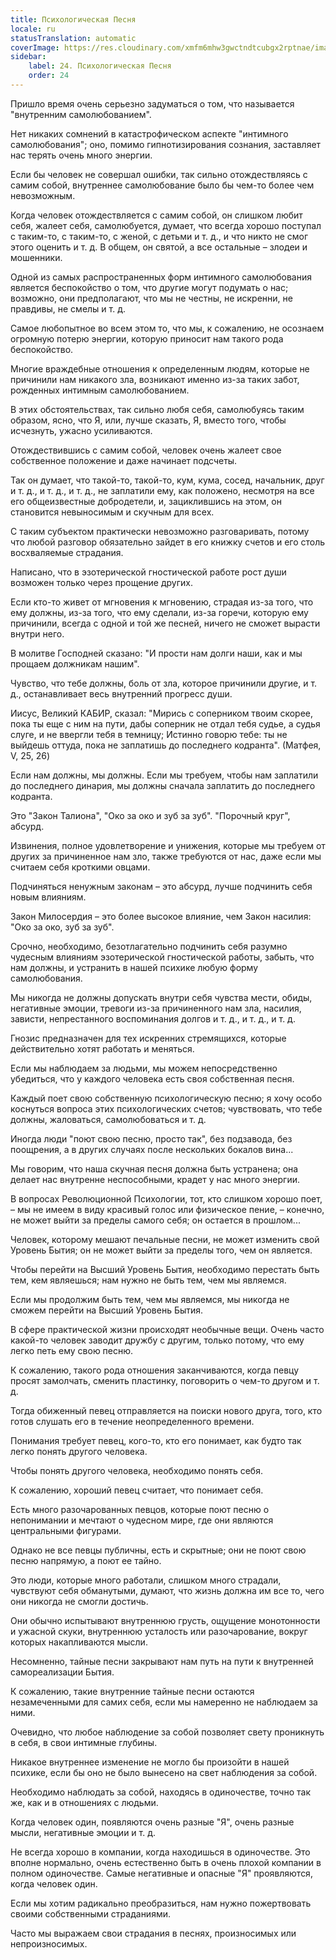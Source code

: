 ```yaml
---
title: Психологическая Песня
locale: ru
statusTranslation: automatic
coverImage: https://res.cloudinary.com/xmfm6mhw3gwctndtcubgx2rptnae/image/upload/v1740468922/small_cover_tratado_de_psicologia_revolucionaria_a4c0dca4e0.webp
sidebar:
    label: 24. Психологическая Песня
    order: 24
---
```

Пришло время очень серьезно задуматься о том, что называется "внутренним самолюбованием".

Нет никаких сомнений в катастрофическом аспекте "интимного самолюбования"; оно, помимо гипнотизирования сознания, заставляет нас терять очень много энергии.

Если бы человек не совершал ошибки, так сильно отождествляясь с самим собой, внутреннее самолюбование было бы чем-то более чем невозможным.

Когда человек отождествляется с самим собой, он слишком любит себя, жалеет себя, самолюбуется, думает, что всегда хорошо поступал с таким-то, с таким-то, с женой, с детьми и т. д., и что никто не смог этого оценить и т. д. В общем, он святой, а все остальные – злодеи и мошенники.

Одной из самых распространенных форм интимного самолюбования является беспокойство о том, что другие могут подумать о нас; возможно, они предполагают, что мы не честны, не искренни, не правдивы, не смелы и т. д.

Самое любопытное во всем этом то, что мы, к сожалению, не осознаем огромную потерю энергии, которую приносит нам такого рода беспокойство.

Многие враждебные отношения к определенным людям, которые не причинили нам никакого зла, возникают именно из-за таких забот, рожденных интимным самолюбованием.

В этих обстоятельствах, так сильно любя себя, самолюбуясь таким образом, ясно, что Я, или, лучше сказать, Я, вместо того, чтобы исчезнуть, ужасно усиливаются.

Отождествившись с самим собой, человек очень жалеет свое собственное положение и даже начинает подсчеты.

Так он думает, что такой-то, такой-то, кум, кума, сосед, начальник, друг и т. д., и т. д., и т. д., не заплатили ему, как положено, несмотря на все его общеизвестные добродетели, и, зациклившись на этом, он становится невыносимым и скучным для всех.

С таким субъектом практически невозможно разговаривать, потому что любой разговор обязательно зайдет в его книжку счетов и его столь восхваляемые страдания.

Написано, что в эзотерической гностической работе рост души возможен только через прощение других.

Если кто-то живет от мгновения к мгновению, страдая из-за того, что ему должны, из-за того, что ему сделали, из-за горечи, которую ему причинили, всегда с одной и той же песней, ничего не сможет вырасти внутри него.

В молитве Господней сказано: "И прости нам долги наши, как и мы прощаем должникам нашим".

Чувство, что тебе должны, боль от зла, которое причинили другие, и т. д., останавливает весь внутренний прогресс души.

Иисус, Великий КАБИР, сказал: "Мирись с соперником твоим скорее, пока ты еще с ним на пути, дабы соперник не отдал тебя судье, а судья слуге, и не ввергли тебя в темницу; Истинно говорю тебе: ты не выйдешь оттуда, пока не заплатишь до последнего кодранта". (Матфея, V, 25, 26)

Если нам должны, мы должны. Если мы требуем, чтобы нам заплатили до последнего динария, мы должны сначала заплатить до последнего кодранта.

Это "Закон Талиона", "Око за око и зуб за зуб". "Порочный круг", абсурд.

Извинения, полное удовлетворение и унижения, которые мы требуем от других за причиненное нам зло, также требуются от нас, даже если мы считаем себя кроткими овцами.

Подчиняться ненужным законам – это абсурд, лучше подчинить себя новым влияниям.

Закон Милосердия – это более высокое влияние, чем Закон насилия: "Око за око, зуб за зуб".

Срочно, необходимо, безотлагательно подчинить себя разумно чудесным влияниям эзотерической гностической работы, забыть, что нам должны, и устранить в нашей психике любую форму самолюбования.

Мы никогда не должны допускать внутри себя чувства мести, обиды, негативные эмоции, тревоги из-за причиненного нам зла, насилия, зависти, непрестанного воспоминания долгов и т. д., и т. д., и т. д.

Гнозис предназначен для тех искренних стремящихся, которые действительно хотят работать и меняться.

Если мы наблюдаем за людьми, мы можем непосредственно убедиться, что у каждого человека есть своя собственная песня.

Каждый поет свою собственную психологическую песню; я хочу особо коснуться вопроса этих психологических счетов; чувствовать, что тебе должны, жаловаться, самолюбоваться и т. д.

Иногда люди "поют свою песню, просто так", без подзавода, без поощрения, а в других случаях после нескольких бокалов вина...

Мы говорим, что наша скучная песня должна быть устранена; она делает нас внутренне неспособными, крадет у нас много энергии.

В вопросах Революционной Психологии, тот, кто слишком хорошо поет, – мы не имеем в виду красивый голос или физическое пение, – конечно, не может выйти за пределы самого себя; он остается в прошлом...

Человек, которому мешают печальные песни, не может изменить свой Уровень Бытия; он не может выйти за пределы того, чем он является.

Чтобы перейти на Высший Уровень Бытия, необходимо перестать быть тем, кем являешься; нам нужно не быть тем, чем мы являемся.

Если мы продолжим быть тем, чем мы являемся, мы никогда не сможем перейти на Высший Уровень Бытия.

В сфере практической жизни происходят необычные вещи. Очень часто какой-то человек заводит дружбу с другим, только потому, что ему легко петь ему свою песню.

К сожалению, такого рода отношения заканчиваются, когда певцу просят замолчать, сменить пластинку, поговорить о чем-то другом и т. д.

Тогда обиженный певец отправляется на поиски нового друга, того, кто готов слушать его в течение неопределенного времени.

Понимания требует певец, кого-то, кто его понимает, как будто так легко понять другого человека.

Чтобы понять другого человека, необходимо понять себя.

К сожалению, хороший певец считает, что понимает себя.

Есть много разочарованных певцов, которые поют песню о непонимании и мечтают о чудесном мире, где они являются центральными фигурами.

Однако не все певцы публичны, есть и скрытные; они не поют свою песню напрямую, а поют ее тайно.

Это люди, которые много работали, слишком много страдали, чувствуют себя обманутыми, думают, что жизнь должна им все то, чего они никогда не смогли достичь.

Они обычно испытывают внутреннюю грусть, ощущение монотонности и ужасной скуки, внутреннюю усталость или разочарование, вокруг которых накапливаются мысли.

Несомненно, тайные песни закрывают нам путь на пути к внутренней самореализации Бытия.

К сожалению, такие внутренние тайные песни остаются незамеченными для самих себя, если мы намеренно не наблюдаем за ними.

Очевидно, что любое наблюдение за собой позволяет свету проникнуть в себя, в свои интимные глубины.

Никакое внутреннее изменение не могло бы произойти в нашей психике, если бы оно не было вынесено на свет наблюдения за собой.

Необходимо наблюдать за собой, находясь в одиночестве, точно так же, как и в отношениях с людьми.

Когда человек один, появляются очень разные "Я", очень разные мысли, негативные эмоции и т. д.

Не всегда хорошо в компании, когда находишься в одиночестве. Это вполне нормально, очень естественно быть в очень плохой компании в полном одиночестве. Самые негативные и опасные "Я" проявляются, когда человек один.

Если мы хотим радикально преобразиться, нам нужно пожертвовать своими собственными страданиями.

Часто мы выражаем свои страдания в песнях, произносимых или непроизносимых.

